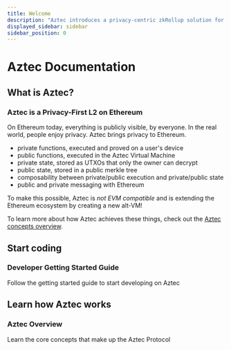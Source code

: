 ```yaml
---
title: Welcome
description: "Aztec introduces a privacy-centric zkRollup solution for Ethereum, enhancing confidentiality and scalability within the Ethereum ecosystem."
displayed_sidebar: sidebar
sidebar_position: 0
---
```


# Aztec Documentation

## What is Aztec?

### Aztec is a Privacy-First L2 on Ethereum

On Ethereum today, everything is publicly visible, by everyone. In the real world, people enjoy privacy. Aztec brings privacy to Ethereum.

- private functions, executed and proved on a user's device
- public functions, executed in the Aztec Virtual Machine
- private state, stored as UTXOs that only the owner can decrypt
- public state, stored in a public merkle tree
- composability between private/public execution and private/public state
- public and private messaging with Ethereum

To make this possible, Aztec is _not EVM compatible_ and is extending the Ethereum ecosystem by creating a new alt-VM!

To learn more about how Aztec achieves these things, check out the [Aztec concepts overview](/aztec).

## Start coding

<div>
  <Card shadow="tl" link="/developers/getting_started">
    <CardHeader>
      <h3>Developer Getting Started Guide</h3>
    </CardHeader>
    <CardBody>
      Follow the getting started guide to start developing on Aztec
    </CardBody>
  </Card>
</div>

## Learn how Aztec works

<div>
  <Card shadow="tl" link="/aztec">
    <CardHeader>
      <h3>Aztec Overview</h3>
    </CardHeader>
    <CardBody>Learn the core concepts that make up the Aztec Protocol</CardBody>
  </Card>
</div>
